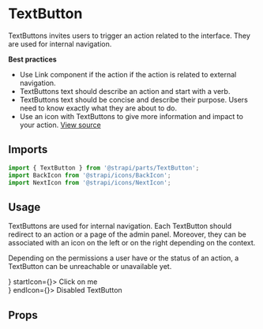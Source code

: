 <!--- TextButton.stories.mdx --->


<Meta title="Design System/Molecules/TextButton" component={TextButton} />

# TextButton

TextButtons invites users to trigger an action related to the interface. They are used for internal navigation.


**Best practices**
- Use Link component if the action if the action is related to external navigation.
- TextButtons text should describe an action and start with a verb.
- TextButtons text should be concise and describe their purpose. Users need to know exactly what they are about to do.
- Use an icon with TextButtons to give more information and impact to your action.
[View source](https://github.com/strapi/parts/tree/develop/packages/strapi-parts/src/TextButton)

## Imports

```js
import { TextButton } from '@strapi/parts/TextButton';
import BackIcon from '@strapi/icons/BackIcon';
import NextIcon from '@strapi/icons/NextIcon';
```

## Usage

TextButtons are used for internal navigation. Each TextButton should redirect to an action or a page of the admin panel. Moreover, they can be associated with an icon on the left or on the right depending on the context.

Depending on the permissions a user have or the status of an action, a TextButton can be unreachable or unavailable yet.

<Canvas>
  <Story name="base">
    <div>
      <TextButton endIcon={<NextIcon />} startIcon={<BackIcon />}>
        Click on me
      </TextButton>
    </div>
    <div>
      <TextButton disabled startIcon={<BackIcon />} endIcon={<NextIcon />}>
        Disabled TextButton
      </TextButton>
    </div>
  </Story>
</Canvas>

## Props

<ArgsTable of={TextButton} />
